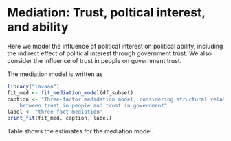 # Mediation: Trust, poltical interest, and ability

Here we model the influence of political interest on political ability, including the
indirect effect of political interest through government trust. We also consider the influence of 
trust in people on government trust.

The mediation model is written as 
\begin{verbatim}
    # Trust in government
    gov_trust =~ trstprl + trstprt + trstep + trstun
    # Trust in people
    people_trust =~ ppltrst + pplfair + pplhlp 
    # Poltical ability
    poltical_able =~ psppipla + psppsgva + cptppola
    # Add residual covariance
    trstep ~~ trstun
    trstprl ~~ trstep
    # Direct effect(s)
    poltical_able ~ c1*polintr
    # Mediator
    # Path A
    gov_trust ~ a1\*people_trust + a2\*polintr
    # Path B
    poltical_able ~ b1*gov_trust
    # Indirect effect
    ab_trust := a1*b1
    ab_interest := a2*b1
    # Total effect
    total_interest := c1 + ab_interest
\end{verbatim}

```r
library("lavaan")
fit_med <- fit_mediation_model(df_subset)
caption <- "Three-factor medidation model, considering structural relationship 
    between trust in people and trust in government"
label <- "three-fact-mediation"
print_fit(fit_med, caption, label)
```
Table \ref{tab:three-fact-mediation} shows the estimates for the mediation model.
